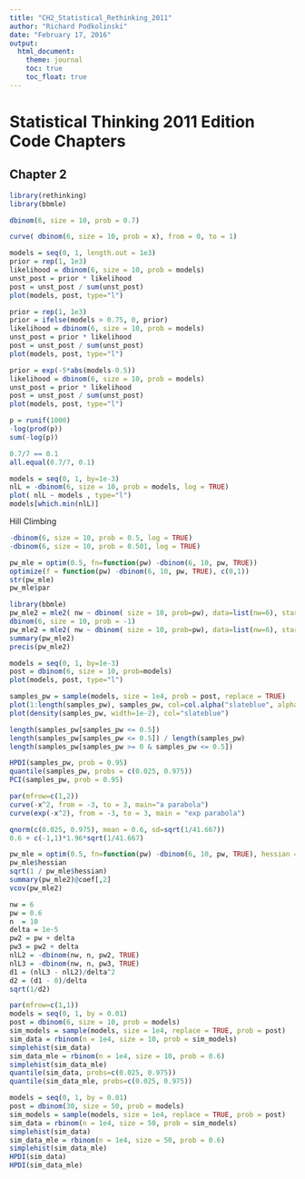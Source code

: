 ```yaml
---
title: "CH2_Statistical_Rethinking_2011"
author: "Richard Podkolinski"
date: "February 17, 2016"
output: 
  html_document:
    theme: journal
    toc: true
    toc_float: true
---
```


# Statistical Thinking 2011 Edition Code Chapters

## Chapter 2

```r
library(rethinking)
library(bbmle)
```

```r
dbinom(6, size = 10, prob = 0.7)
```

```r
curve( dbinom(6, size = 10, prob = x), from = 0, to = 1)
```

```r
models = seq(0, 1, length.out = 1e3)
prior = rep(1, 1e3)
likelihood = dbinom(6, size = 10, prob = models)
unst_post = prior * likelihood
post = unst_post / sum(unst_post)
plot(models, post, type="l")
```

```r
prior = rep(1, 1e3)
prior = ifelse(models > 0.75, 0, prior)
likelihood = dbinom(6, size = 10, prob = models)
unst_post = prior * likelihood
post = unst_post / sum(unst_post)
plot(models, post, type="l")
```

```r
prior = exp(-5*abs(models-0.5))
likelihood = dbinom(6, size = 10, prob = models)
unst_post = prior * likelihood
post = unst_post / sum(unst_post)
plot(models, post, type="l")
```

```r
p = runif(1000)
-log(prod(p))
sum(-log(p))
```


```r
0.7/7 == 0.1
all.equal(0.7/7, 0.1)
```

```r
models = seq(0, 1, by=1e-3)
nlL = -dbinom(6, size = 10, prob = models, log = TRUE)
plot( nlL ~ models , type="l")
models[which.min(nlL)]
```

Hill Climbing
```r
-dbinom(6, size = 10, prob = 0.5, log = TRUE)
-dbinom(6, size = 10, prob = 0.501, log = TRUE)
```



```r
pw_mle = optim(0.5, fn=function(pw) -dbinom(6, 10, pw, TRUE))
optimize(f = function(pw) -dbinom(6, 10, pw, TRUE), c(0,1))
str(pw_mle)
pw_mle$par
```


```r
library(bbmle)
pw_mle2 = mle2( nw ~ dbinom( size = 10, prob=pw), data=list(nw=6), start=list(pw=0.5) )
dbinom(6, size = 10, prob = -1)
pw_mle2 = mle2( nw ~ dbinom( size = 10, prob=pw), data=list(nw=6), start=list(pw=0.5), trace = TRUE)
summary(pw_mle2)
precis(pw_mle2)
```

```r
models = seq(0, 1, by=1e-3)
post = dbinom(6, size = 10, prob=models)
plot(models, post, type="l")
```

```r
samples_pw = sample(models, size = 1e4, prob = post, replace = TRUE)
plot(1:length(samples_pw), samples_pw, col=col.alpha("slateblue", alpha = 0.4))
plot(density(samples_pw, width=1e-2), col="slateblue")
```


```r
length(samples_pw[samples_pw <= 0.5])
length(samples_pw[samples_pw <= 0.5]) / length(samples_pw)
length(samples_pw[samples_pw >= 0 & samples_pw <= 0.5])
```

```r
HPDI(samples_pw, prob = 0.95)
quantile(samples_pw, probs = c(0.025, 0.975))
PCI(samples_pw, prob = 0.95)
```

```r
par(mfrow=c(1,2))
curve(-x^2, from = -3, to = 3, main="a parabola")
curve(exp(-x^2), from = -3, to = 3, main = "exp parabola")
```

```r
qnorm(c(0.025, 0.975), mean = 0.6, sd=sqrt(1/41.667))
0.6 + c(-1,1)*1.96*sqrt(1/41.667)
```


```r
pw_mle = optim(0.5, fn=function(pw) -dbinom(6, 10, pw, TRUE), hessian = TRUE)
pw_mle$hessian
sqrt(1 / pw_mle$hessian)
summary(pw_mle2)@coef[,2]
vcov(pw_mle2)
```

```r
nw = 6
pw = 0.6
n  = 10
delta = 1e-5
pw2 = pw + delta
pw3 = pw2 + delta 
nlL2 = -dbinom(nw, n, pw2, TRUE)
nlL3 = -dbinom(nw, n, pw3, TRUE)
d1 = (nlL3 - nlL2)/delta^2
d2 = (d1 - 0)/delta
sqrt(1/d2)
```

```r
par(mfrow=c(1,1))
models = seq(0, 1, by = 0.01)
post = dbinom(6, size = 10, prob = models)
sim_models = sample(models, size = 1e4, replace = TRUE, prob = post)
sim_data = rbinom(n = 1e4, size = 10, prob = sim_models)
simplehist(sim_data)
sim_data_mle = rbinom(n = 1e4, size = 10, prob = 0.6)
simplehist(sim_data_mle)
quantile(sim_data, probs=c(0.025, 0.975))
quantile(sim_data_mle, probs=c(0.025, 0.975))
```


```r
models = seq(0, 1, by = 0.01)
post = dbinom(30, size = 50, prob = models)
sim_models = sample(models, size = 1e4, replace = TRUE, prob = post)
sim_data = rbinom(n = 1e4, size = 50, prob = sim_models)
simplehist(sim_data)
sim_data_mle = rbinom(n = 1e4, size = 50, prob = 0.6)
simplehist(sim_data_mle)
HPDI(sim_data)
HPDI(sim_data_mle)
```


